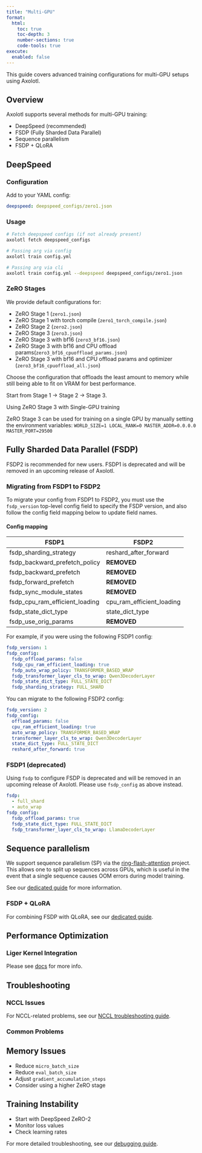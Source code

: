 ```yaml
---
title: "Multi-GPU"
format:
  html:
    toc: true
    toc-depth: 3
    number-sections: true
    code-tools: true
execute:
  enabled: false
---
```


This guide covers advanced training configurations for multi-GPU setups using Axolotl.

## Overview {#sec-overview}

Axolotl supports several methods for multi-GPU training:

- DeepSpeed (recommended)
- FSDP (Fully Sharded Data Parallel)
- Sequence parallelism
- FSDP + QLoRA

## DeepSpeed {#sec-deepspeed}

### Configuration {#sec-deepspeed-config}

Add to your YAML config:

```.yaml
deepspeed: deepspeed_configs/zero1.json
```
### Usage {#sec-deepspeed-usage}

```.bash
# Fetch deepspeed configs (if not already present)
axolotl fetch deepspeed_configs

# Passing arg via config
axolotl train config.yml

# Passing arg via cli
axolotl train config.yml --deepspeed deepspeed_configs/zero1.json
```

### ZeRO Stages {#sec-zero-stages}

We provide default configurations for:

- ZeRO Stage 1 (`zero1.json`)
- ZeRO Stage 1 with torch compile (`zero1_torch_compile.json`)
- ZeRO Stage 2 (`zero2.json`)
- ZeRO Stage 3 (`zero3.json`)
- ZeRO Stage 3 with bf16 (`zero3_bf16.json`)
- ZeRO Stage 3 with bf16 and CPU offload params(`zero3_bf16_cpuoffload_params.json`)
- ZeRO Stage 3 with bf16 and CPU offload params and optimizer (`zero3_bf16_cpuoffload_all.json`)

::: {.callout-tip}

Choose the configuration that offloads the least amount to memory while still being able to fit on VRAM for best performance.

Start from Stage 1 -> Stage 2 -> Stage 3.

:::

::: {.callout-tip}

Using ZeRO Stage 3 with Single-GPU training

ZeRO Stage 3 can be used for training on a single GPU by manually setting the environment variables:
`WORLD_SIZE=1 LOCAL_RANK=0 MASTER_ADDR=0.0.0.0 MASTER_PORT=29500`

:::

## Fully Sharded Data Parallel (FSDP) {#sec-fsdp}

::: {.callout-note}

FSDP2 is recommended for new users. FSDP1 is deprecated and will be removed in an upcoming release of Axolotl.

:::

### Migrating from FSDP1 to FSDP2 {#sec-migrate-fsdp1-fsdp2}

To migrate your config from FSDP1 to FSDP2, you must use the `fsdp_version` top-level config field to specify the FSDP version, and
also follow the config field mapping below to update field names.

#### Config mapping

FSDP1 | FSDP2
-------- | --------
fsdp_sharding_strategy | reshard_after_forward
fsdp_backward_prefetch_policy | **REMOVED**
fsdp_backward_prefetch | **REMOVED**
fsdp_forward_prefetch | **REMOVED**
fsdp_sync_module_states | **REMOVED**
fsdp_cpu_ram_efficient_loading | cpu_ram_efficient_loading
fsdp_state_dict_type | state_dict_type
fsdp_use_orig_params | **REMOVED**


For example, if you were using the following FSDP1 config:

```.yaml
fsdp_version: 1
fsdp_config:
  fsdp_offload_params: false
  fsdp_cpu_ram_efficient_loading: true
  fsdp_auto_wrap_policy: TRANSFORMER_BASED_WRAP
  fsdp_transformer_layer_cls_to_wrap: Qwen3DecoderLayer
  fsdp_state_dict_type: FULL_STATE_DICT
  fsdp_sharding_strategy: FULL_SHARD
```

You can migrate to the following FSDP2 config:

```.yaml
fsdp_version: 2
fsdp_config:
  offload_params: false
  cpu_ram_efficient_loading: true
  auto_wrap_policy: TRANSFORMER_BASED_WRAP
  transformer_layer_cls_to_wrap: Qwen3DecoderLayer
  state_dict_type: FULL_STATE_DICT
  reshard_after_forward: true
```

### FSDP1 (deprecated) {#sec-fsdp-config}

::: {.callout-note}

Using `fsdp` to configure FSDP is deprecated and will be removed in an upcoming release of Axolotl. Please use `fsdp_config` as above instead.

:::

```.yaml
fsdp:
  - full_shard
  - auto_wrap
fsdp_config:
  fsdp_offload_params: true
  fsdp_state_dict_type: FULL_STATE_DICT
  fsdp_transformer_layer_cls_to_wrap: LlamaDecoderLayer
```


## Sequence parallelism {#sec-sequence-parallelism}

We support sequence parallelism (SP) via the
[ring-flash-attention](https://github.com/zhuzilin/ring-flash-attention) project. This
allows one to split up sequences across GPUs, which is useful in the event that a
single sequence causes OOM errors during model training.

See our [dedicated guide](sequence_parallelism.qmd) for more information.

### FSDP + QLoRA {#sec-fsdp-qlora}

For combining FSDP with QLoRA, see our [dedicated guide](fsdp_qlora.qmd).

## Performance Optimization {#sec-performance}

### Liger Kernel Integration {#sec-liger}

Please see [docs](custom_integrations.qmd#liger) for more info.

## Troubleshooting {#sec-troubleshooting}

### NCCL Issues {#sec-nccl}

For NCCL-related problems, see our [NCCL troubleshooting guide](nccl.qmd).

### Common Problems {#sec-common-problems}

::: {.panel-tabset}

## Memory Issues

- Reduce `micro_batch_size`
- Reduce `eval_batch_size`
- Adjust `gradient_accumulation_steps`
- Consider using a higher ZeRO stage

## Training Instability

- Start with DeepSpeed ZeRO-2
- Monitor loss values
- Check learning rates

:::

For more detailed troubleshooting, see our [debugging guide](debugging.qmd).
